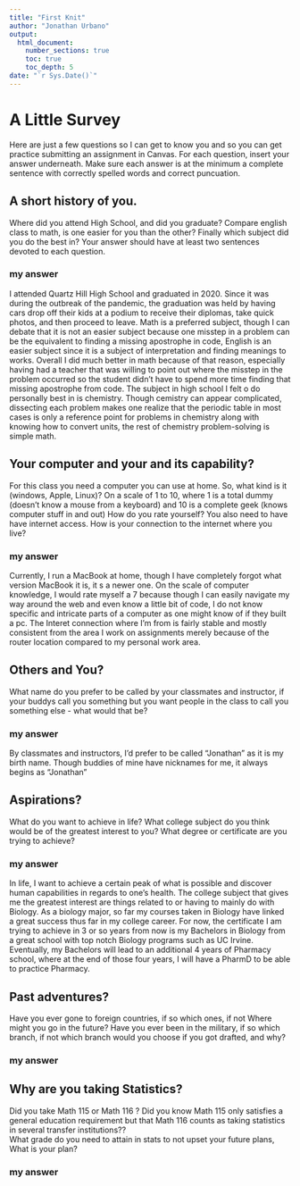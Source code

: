 ```yaml
---
title: "First Knit"
author: "Jonathan Urbano"
output: 
  html_document:
    number_sections: true
    toc: true
    toc_depth: 5
date: "`r Sys.Date()`"   
---
```


# A Little Survey

Here are just a few questions so I can get to know you and so you can get practice submitting an assignment in Canvas.  For each question, insert your answer underneath. Make sure each answer is at the minimum a complete sentence with correctly spelled words and correct puncuation. 

## A short history of you.  
Where did you attend High School, and did you graduate? Compare english class to math, is one easier for you than the other? Finally which subject did you do the best in? Your answer should have at least two sentences devoted to each question.  
  
### my answer     
I attended Quartz Hill High School and graduated in 2020. Since it was during the outbreak of the pandemic, the graduation was held by having cars drop off their kids at a podium to receive their diplomas, take quick photos, and then proceed to leave. Math is a preferred subject, though I can debate that it is not an easier subject because one misstep in a problem can be the equivalent to finding a missing apostrophe in code, English is an easier subject since it is a subject of interpretation and finding meanings to works. Overall I did much better in math because of that reason, especially having had a teacher that was willing to point out where the misstep in the problem occurred so the student didn't have to spend more time finding that missing apostrophe from code. The subject in high school I felt o do personally best in is chemistry. Though cemistry can appear complicated, dissecting each problem makes one realize that the periodic table in most cases is only a reference point for problems in chemistry along with knowing how to convert units, the rest of chemistry problem-solving is simple math.

     


## Your computer and your and its capability?  
 For this class  you need a computer you can use at home.  So, what kind is it (windows, Apple, Linux)?  On a scale of 1 to 10, where 1 is a total dummy (doesn't know a mouse from a keyboard) and 10 is a complete geek (knows computer stuff in and out) How do you rate yourself?  You also need to have have internet access. How is your connection to the internet where you live?

### my answer   
Currently, I run a MacBook at home, though I have completely forgot what version MacBook it is, it s a newer one. On the scale of computer knowledge, I would rate myself a 7 because though I can easily navigate my way around the web and even know a little bit of code, I do not know specific and intricate parts of a computer as one might know of if they built a pc. The Interet connection where I'm from is fairly stable and mostly consistent from the area I work on assignments merely because of the router location compared to my personal work area. 


## Others and You?   
What name do you prefer to be called by your classmates and instructor, if your buddys call you something but you want people in the class to call you something else - what would that be? 

### my answer     
By classmates and instructors, I'd prefer to be called "Jonathan" as it is my birth name. Though buddies of mine have nicknames for me, it always begins as "Jonathan"
 




## Aspirations?   
What do you want to achieve in life?  What college subject do you think would be of the greatest interest to you? What degree or certificate are you trying to achieve?

### my answer     
In life, I want to achieve a certain peak of what is possible and discover human capabilities in regards to one's health. The college subject that gives me the greatest interest are things related to or having to mainly do with Biology. As a biology major, so far my courses taken in Biology have linked a great success thus far in my college career. For now, the certificate I am trying to achieve in 3 or so years from now is my Bachelors in Biology from a great school with top notch Biology programs such as UC Irvine. Eventually, my Bachelors will lead to an additional 4 years of Pharmacy school, where at the end of those four years, I will have a PharmD to be able to practice Pharmacy. 

 




## Past adventures?  
Have you ever gone to foreign countries, if so which ones, if not Where might you go in the future?  Have you ever been in the military, if so which branch, if not which branch would you choose if you got drafted, and why?

### my answer     

  




## Why are you taking Statistics?  
Did you take Math 115 or Math 116 ?  Did you know Math 115 only satisfies a general education requirement but that Math 116 counts as taking statistics in several transfer institutions??  
What grade do you need to attain in stats to not upset your future plans, What is your plan?  
 

### my answer     

